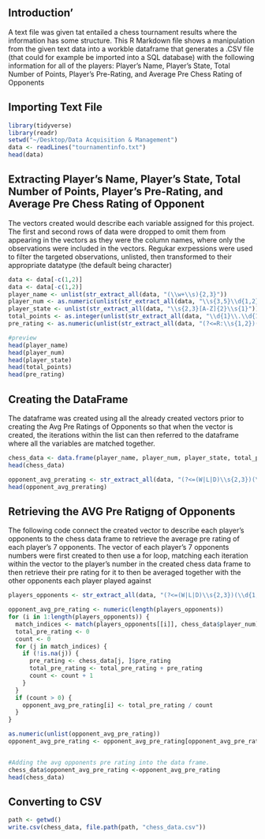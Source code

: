 ## Introduction'
A text file was given tat entailed a chess tournament results where the information has some structure. This R Markdown file shows a manipulation from the given text data into a workble dataframe that generates a .CSV file (that could for example be imported into a SQL database) with the following information for all of the players: Player’s Name, Player’s State, Total Number of Points, Player’s Pre-Rating, and Average Pre Chess Rating of Opponents


## Importing Text File
```r
library(tidyverse)
library(readr)
setwd("~/Desktop/Data Acquisition & Management")
data <- readLines("tournamentinfo.txt")
head(data)
```


## Extracting Player’s Name, Player’s State, Total Number of Points, Player’s Pre-Rating, and Average Pre Chess Rating of Opponent
The vectors created would describe each variable assigned for this project.
The first and second rows of data were dropped to omit them from appearing in the vectors as they were the column names, where only the observations were included in the vectors.
Regukar exrpessions were used to filter the targeted observations, unlisted, then transformed to their appropriate datatype (the default being character)

```r
data <- data[-c(1,2)]
data <- data[-c(1,2)]
player_name <- unlist(str_extract_all(data, "(\\w+\\s){2,3}"))
player_num <- as.numeric(unlist(str_extract_all(data, "\\s{3,5}\\d{1,2}\\s")))
player_state <- unlist(str_extract_all(data, "\\s{2,3}[A-Z]{2}\\s{1}"))
total_points <- as.integer(unlist(str_extract_all(data, "\\d{1}\\.\\d{1}")))
pre_rating <- as.numeric(unlist(str_extract_all(data, "(?<=R:\\s{1,2})(\\d{3,4}\\s)|(\\d{3,4}(?=P\\d{1,2}\\s*-))")))

#preview
head(player_name)
head(player_num)
head(player_state)
head(total_points)
head(pre_rating)
```


## Creating the DataFrame
The dataframe was created using all the already created vectors prior to creating the Avg Pre Ratings of Opponents so that when the vector is created, the iterations within the list can then referred to the dataframe where all the variables are matched together.
```r
chess_data <- data.frame(player_name, player_num, player_state, total_points, pre_rating)
head(chess_data)
```

```r
opponent_avg_prerating <- str_extract_all(data, "(?<=(W|L|D)\\s{2,3})(\\d{1,2})")
head(opponent_avg_prerating)
```



## Retrieving the AVG Pre Ratigng of Opponents
The following code connect the created vector to describe each player's opponents to the chess data frame to retrieve the average pre rating of each player's 7 opponents.
The vector of each player's 7 opponents numbers were first created to then use a for loop, matching each iteration within the vector to the player's number in the created chess data frame to then retrieve their pre rating for it to then be averaged together with the other opponents each player played against
```r
players_opponents <- str_extract_all(data, "(?<=(W|L|D)\\s{2,3})(\\d{1,2})")

opponent_avg_pre_rating <- numeric(length(players_opponents))
for (i in 1:length(players_opponents)) {
  match_indices <- match(players_opponents[[i]], chess_data$player_num)
  total_pre_rating <- 0
  count <- 0
  for (j in match_indices) {
    if (!is.na(j)) {
      pre_rating <- chess_data[j, ]$pre_rating
      total_pre_rating <- total_pre_rating + pre_rating
      count <- count + 1
    }
  }
  if (count > 0) {
    opponent_avg_pre_rating[i] <- total_pre_rating / count
  }
}

as.numeric(unlist(opponent_avg_pre_rating))
opponent_avg_pre_rating <- opponent_avg_pre_rating[opponent_avg_pre_rating != 0.00]


#Adding the avg opponents pre rating into the data frame.
chess_data$opponent_avg_pre_rating <-opponent_avg_pre_rating
head(chess_data)

```

## Converting to CSV
```r
path <- getwd()
write.csv(chess_data, file.path(path, "chess_data.csv"))
```


